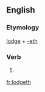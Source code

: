 ==English==

===Etymology===
[[lodge]] + [[-eth]]

===Verb===
{{infl|en|verb form}}

# {{archaic third-person singular of|lodge}}

[[fr:lodgeth]]